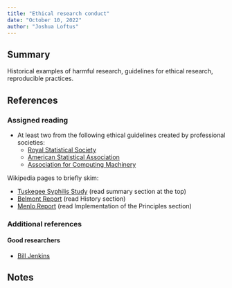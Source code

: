```yaml
---
title: "Ethical research conduct"
date: "October 10, 2022"
author: "Joshua Loftus"
---
```


## Summary

Historical examples of harmful research, guidelines for ethical research, reproducible practices.

## References

### Assigned reading

- At least two from the following ethical guidelines created by professional societies:
  - [Royal Statistical Society](https://rss.org.uk/RSS/media/News-and-publications/Publications/Reports%20and%20guides/A-Guide-for-Ethical-Data-Science-Final-Oct-2019.pdf)
  - [American Statistical Association](https://www.amstat.org/your-career/ethical-guidelines-for-statistical-practice)
  - [Association for Computing Machinery](https://www.acm.org/code-of-ethics)

Wikipedia pages to briefly skim:

- [Tuskegee Syphilis Study](https://en.wikipedia.org/wiki/Tuskegee_Syphilis_Study) (read summary section at the top)
- [Belmont Report](https://en.wikipedia.org/wiki/Belmont_Report) (read History section)
- [Menlo Report](https://en.wikipedia.org/wiki/Menlo_Report) (read Implementation of the Principles section)


### Additional references

#### Good researchers

- [Bill Jenkins](https://www.nature.com/articles/d41586-019-00900-9)

## Notes
